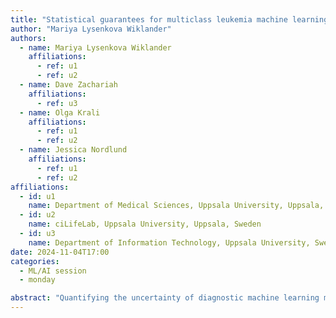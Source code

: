 ```yaml
---
title: "Statistical guarantees for multiclass leukemia machine learning classifiers using conformal risk control"
author: "Mariya Lysenkova Wiklander"
authors:
  - name: Mariya Lysenkova Wiklander
    affiliations:
      - ref: u1
      - ref: u2
  - name: Dave Zachariah 
    affiliations:
      - ref: u3
  - name: Olga Krali
    affiliations:
      - ref: u1
      - ref: u2
  - name: Jessica Nordlund
    affiliations:
      - ref: u1
      - ref: u2
affiliations:
  - id: u1
    name: Department of Medical Sciences, Uppsala University, Uppsala, Sweden
  - id: u2
    name: ciLifeLab, Uppsala University, Uppsala, Sweden
  - id: u3
    name: Department of Information Technology, Uppsala University, Sweden
date: 2024-11-04T17:00
categories:
  - ML/AI session
  - monday

abstract: "Quantifying the uncertainty of diagnostic machine learning models has become a key concern in precision oncology research. As the reliability of such models has increasingly come under scrutiny, conformal prediction has emerged as a distribution-agnostic framework for statistical guarantees. In this study, conformal prediction was applied to three different machine learning models that use patient gene expression signatures to predict acute lymphoblastic leukemia (ALL) subtypes. Using predictions generated by these models from 1147 patient samples taken at diagnosis, a conformal predictor, ALLCoP, was calibrated and validated using conformal risk control, a technique adapted to support multi-class predictions. ALLCoP was further used to create statistically guaranteed prediction sets for 111 ALL samples whose subtype was unknown at diagnosis. Finally, ALLCoP was developed into conformist, a generalizable, open-source Python framework allowing conformal risk control to be implemented on top of existing classifiers both from the medical domain and beyond."
---
```


